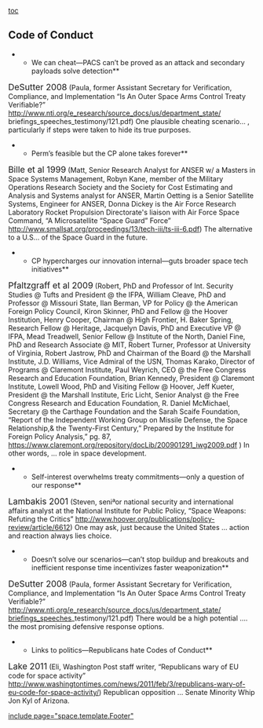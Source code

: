 [[toc]]
==Code of Conduct== 
**We can cheat—PACS can’t be proved as an attack and secondary payloads solve detection**
<span style="font-size: 17.3333px;">DeSutter 2008</span> (Paula, former Assistant Secretary for Verification, Compliance, and Implementation “Is An Outer Space Arms Control Treaty Verifiable?” [[http://www.nti.org/e_research/source_docs/us/department_state/]] briefings_speeches_testimony/121.pdf)
<span style="text-decoration: none;">One plausible cheating scenario… </span>, particularly if steps were taken to hide its true purposes.

**Perm’s feasible but the CP alone takes forever**
<span style="font-size: 17.3333px;">Bille et al 1999</span> (Matt, Senior Research Analyst for ANSER w/ a Masters in Space Systems Management, Robyn Kane, member of the Military Operations Research Society and the Society for Cost Estimating and Analysis and Systems analyst for ANSER, Martin Oetting is a Senior Satellite Systems, Engineer for ANSER, Donna Dickey is the Air Force Research Laboratory Rocket Propulsion Directorate's liaison with Air Force Space Command, “A Microsatellite “Space Guard” Force” [[http://www.smallsat.org/proceedings/13/tech-iii/ts-iii-6.pdf]])
<span style="text-decoration: none;">The alternative to a U.S… of the Space Guard in the future</span>.

**CP hypercharges our innovation internal—guts broader space tech initiatives**
<span style="font-size: 17.3333px;">Pfaltzgraff et al 2009</span> (Robert, PhD and Professor of Int. Security Studies @ Tufts and President @ the IFPA, William Cleave, PhD and Professor @ Missouri State, Ilan Berman, VP for Policy @ the American Foreign Policy Council, Kiron Skinner, PhD and Fellow @ the Hoover Institution, Henry Cooper, Chairman @ High Frontier, H. Baker Spring, Research Fellow @ Heritage, Jacquelyn Davis, PhD and Executive VP @ IFPA, Mead Treadwell, Senior Fellow @ Institute of the North, Daniel Fine, PhD and Research Associate @ MIT, Robert Turner, Professor at University of Virginia, Robert Jastrow, PhD and Chairman of the Board @ the Marshall Institute, J.D. Williams, Vice Admiral of the USN, Thomas Karako, Director of Programs @ Claremont Institute, Paul Weyrich, CEO @ the Free Congress Research and Education Foundation, Brian Kennedy, President @ Claremont Institute, Lowell Wood, PhD and Visiting Fellow @ Hoover, Jeff Kueter, President @ the Marshall Institute, Eric Licht, Senior Analyst @ the Free Congress Research and Education Foundation, R. Daniel McMichael, Secretary @ the Carthage Foundation and the Sarah Scaife Foundation, “Report of the Independent Working Group on Missile Defense, the Space Relationship,& the Twenty-First Century,” Prepared by the Institute for Foreign Policy Analysis,” pg. 87, [[https://www.claremont.org/repository/docLib/200901291_iwg2009.pdf]] )
In other words, … <span style="text-decoration: none;">role in space development.</span>

**Self-interest overwhelms treaty commitments—only a question of our response**
<span style="font-size: 17.3333px;">Lambakis 2001</span> (Steven, seniªor national security and international affairs analyst at the National Institute for Public Policy, “Space Weapons: Refuting the Critics” [[http://www.hoover.org/publications/policy-review/article/6612]])
One may ask, just because the United States … <span style="text-decoration: none;">action and reaction always lies choice.</span>

**Doesn’t solve our scenarios—can’t stop buildup and breakouts and inefficient response time incentivizes faster weaponization**
<span style="font-size: 17.3333px;">DeSutter 2008</span> (Paula, former Assistant Secretary for Verification, Compliance, and Implementation “Is An Outer Space Arms Control Treaty Verifiable?” [[http://www.nti.org/e_research/source_docs/us/department_state/%20briefings_|http://www.nti.org/e_research/source_docs/us/department_state/ briefings_]]speeches_testimony/121.pdf)
<span style="text-decoration: none;">There would be a high potential …. the most promising defensive response options.</span>

**Links to politics—Republicans hate Codes of Conduct**
<span style="font-size: 17.3333px;">Lake 2011</span> (Eli, Washington Post staff writer, “Republicans wary of EU code for space activity” [[http://www.washingtontimes.com/news/2011/feb/3/republicans-wary-of-eu-code-for-space-activity/]])
<span style="text-decoration: none;">Republican opposition</span> … Senate <span style="text-decoration: none;">Minority Whip</span> Jon <span style="text-decoration: none;">Kyl</span> of Arizona.

[[include page="space.template.Footer"]]